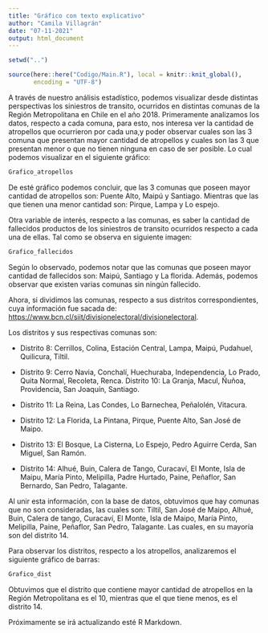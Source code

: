 ```yaml
---
title: "Gráfico con texto explicativo"
author: "Camila Villagrán"
date: "07-11-2021"
output: html_document
---
```


```r
setwd("..")

source(here::here("Codigo/Main.R"), local = knitr::knit_global(), 
       encoding = "UTF-8")

```

A través de nuestro análisis estadístico, podemos visualizar desde distintas perspectivas los siniestros de transito, ocurridos en distintas comunas de la Región Metropolitana en Chile en el año 2018. Primeramente analizamos los datos, respecto a cada comuna, para esto, nos interesa ver la cantidad de atropellos que ocurrieron por cada una,y poder observar cuales son las 3 comuna que presentan mayor cantidad de atropellos y cuales son las 3 que presentan menor o que no tienen ninguna en caso de ser posible. Lo cual podemos visualizar en el siguiente gráfico:

```r
Grafico_atropellos
```

De esté gráfico podemos concluir, que las 3 comunas que poseen mayor cantidad de atropellos son: Puente Alto, Maipú y Santiago. Mientras que las que tienen una menor cantidad son: Pirque, Lampa y Lo espejo.

Otra variable de interés, respecto a las comunas, es saber la cantidad de fallecidos productos de los siniestros de transito ocurridos respecto a cada una de ellas. Tal como se observa en siguiente imagen:

```r
Grafico_fallecidos
```

Según lo observado, podemos notar que las comunas que poseen mayor cantidad de fallecidos son: Maipú, Santiago y La florida. Además, podemos observar que existen varias comunas sin ningún fallecido.

Ahora, si dividimos las comunas, respecto a sus distritos correspondientes, cuya información fue sacada de: <https://www.bcn.cl/siit/divisionelectoral/divisionelectoral>.

Los distritos y sus respectivas comunas son:

-   Distrito 8: Cerrillos, Colina, Estación Central, Lampa, Maipú, Pudahuel, Quilicura, Tiltil.

-   Distrito 9: Cerro Navia, Conchalí, Huechuraba, Independencia, Lo Prado, Quita Normal, Recoleta, Renca. Distrito 10: La Granja, Macul, Ñuñoa, Providencia, San Joaquín, Santiago.

-   Distrito 11: La Reina, Las Condes, Lo Barnechea, Peñalolén, Vitacura.

-   Distrito 12: La Florida, La Pintana, Pirque, Puente Alto, San José de Maipo.

-   Distrito 13: El Bosque, La Cisterna, Lo Espejo, Pedro Aguirre Cerda, San Miguel, San Ramón.

-   Distrito 14: Alhué, Buin, Calera de Tango, Curacaví, El Monte, Isla de Maipu, María Pinto, Melipilla, Padre Hurtado, Paine, Peñaflor, San Bernardo, San Pedro, Talagante.

Al unir esta información, con la base de datos, obtuvimos que hay comunas que no son consideradas, las cuales son: Tiltil, San José de Maipo, Alhué, Buin, Calera de tango, Curacaví, El Monte, Isla de Maipo, María Pinto, Melipilla, Paine, Peñaflor, San Pedro, Talagante. Las cuales, en su mayoría son del distrito 14.

Para observar los distritos, respecto a los atropellos, analizaremos el siguiente gráfico de barras:

```r
Grafico_dist
```

Obtuvimos que el distrito que contiene mayor cantidad de atropellos en la Región Metropolitana es el 10, mientras que el que tiene menos, es el distrito 14.

Próximamente se irá actualizando esté R Markdown.
